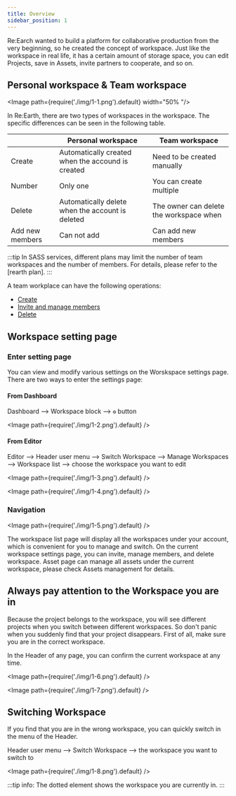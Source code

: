 ```yaml
---
title: Overview
sidebar_position: 1
---
```


Re:Earch wanted to build a platform for collaborative production from the very beginning, so he created the concept of workspace. Just like the workspace in real life, it has a certain amount of storage space, you can edit Projects, save in Assets, invite partners to cooperate, and so on.

## Personal workspace & Team workspace

<Image path={require('./img/1-1.png').default} width="50% "/>

In Re:Earth, there are two types of workspaces in the workspace. The specific differences can be seen in the following table.

|      |  Personal workspace  |  Team workspace  |
| ---- | ---- | ---- |
|  Create  |  Automatically created when the accound is created  |  Need to be created manually  |
|  Number  |  Only one  |  You can create multiple  |
|  Delete  |  Automatically delete when the account is deleted  |  The owner can delete the workspace when   |
|  Add new members  |  Can not add  |  Can add new members  |

:::tip
In SASS services, different plans may limit the number of team workspaces and the number of members. For details, please refer to the  [rearth plan].
:::

A team workplace can have the following operations:

- [Create](/user-manual/project-and-workspace/workspace/create-a-new-team-workspace)
- [Invite and manage members](/user-manual/project-and-workspace/workspace/managing-members)
- [Delete](/user-manual/project-and-workspace/workspace/settings-and-deleting#delete-team-workspace)

## Workspace setting page

### Enter setting page

You can view and modify various settings on the Worskspace settings page. There are two ways to enter the settings page:

#### From Dashboard

Dashboard —> Workspace block —> `⚙️` button

<Image path={require('./img/1-2.png').default} />

#### From Editor

Editor —> Header user menu —> Switch Workspace —> Manage Workspaces —> Workspace list —> choose the workspace you want to edit
 
<Image path={require('./img/1-3.png').default} />

<Image path={require('./img/1-4.png').default} />

### Navigation

<Image path={require('./img/1-5.png').default} />

<Order>
  <List>
    The workspace list page will display all the workspaces under your account, which is convenient for you to manage and switch.
  </List>
  <List>
    On the current workspace settings page, you can <Link to="/user-manual/project-and-workspace/workspace/managing-members">invite, manage members</Link>, and <Link to="/user-manual/project-and-workspace/workspace/settings-and-deleting#delete-team-workspace">delete workspace</Link>.
  </List>
  <List>
    Asset page can manage all assets under the current workspace, please check <Link to="/user-manual/project-and-workspace/workspace/assets-library">Assets management</Link> for details.
  </List>
</Order>

## Always pay attention to the Workspace you are in

Because the project belongs to the workspace, you will see different projects when you switch between different workspaces. So don't panic when you suddenly find that your project disappears. First of all, make sure you are in the correct workspace.

In the Header of any page, you can confirm the current workspace at any time.

<Image path={require('./img/1-6.png').default} />

<Image path={require('./img/1-7.png').default} />

## Switching Workspace

If you find that you are in the wrong workspace, you can quickly switch in the menu of the Header.

Header user menu —> Switch Workspace —> the workspace you want to switch to

<Image path={require('./img/1-8.png').default} />

:::tip
info: The dotted element shows the workspace you are currently in.
:::
